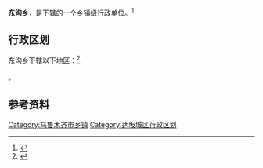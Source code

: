 {{中国乡级行政区|65/01/07/200/000}}

'''东沟乡'''，是{{PRC admin/fullname|65/01/07/200/000|3}}下辖的一个[[乡镇|乡镇]]级行政单位。<ref>{{PRC admin/ref sgc|{{PRC admin/parent|65/01/07/200/000}}}}</ref>

== 行政区划 ==

东沟乡下辖以下地区：<ref>{{PRC admin/ref sgc|65/01/07/200/000}}</ref>

{{PRC admin/children|65/01/07/200/000}}。

== 参考资料 ==

{{reflist}}

{{新疆维吾尔自治区乌鲁木齐市达坂城区行政区划}}
{{新疆行政区划小作品}}

[[Category:乌鲁木齐市乡镇|Category:乌鲁木齐市乡镇]]
[[Category:达坂城区行政区划|Category:达坂城区行政区划]]